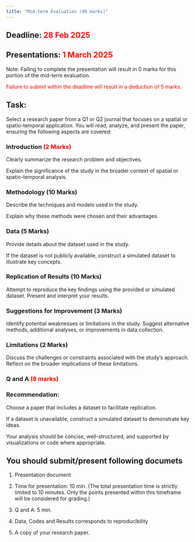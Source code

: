 ```yaml
---
title: "Mid-term Evaluation (40 marks)"
---
```


## Deadline: [28 Feb 2025]{style="color:red"}

## Presentations: [1 March 2025]{style="color:red"}

Note: Failing to complete the presentation will result in 0 marks for this portion of the mid-term evaluation.

[Failure to submit within the deadline will result in a deduction of 5 marks.]{style="color:red"}

## Task:

Select a research paper from a Q1 or Q2 journal that focuses on a spatial or spatio-temporal application. You will read, analyze, and present the paper, ensuring the following aspects are covered:

### Introduction [(2 Marks)]{style="color:red"}

Clearly summarize the research problem and objectives.

Explain the significance of the study in the broader context of spatial or spatio-temporal analysis.

### Methodology (10 Marks)

Describe the techniques and models used in the study.

Explain why these methods were chosen and their advantages.

### Data (5 Marks)

Provide details about the dataset used in the study.

If the dataset is not publicly available, construct a simulated dataset to illustrate key concepts.

### Replication of Results (10 Marks)

Attempt to reproduce the key findings using the provided or simulated dataset. Present and interpret your results.

### Suggestions for Improvement (3 Marks)

Identify potential weaknesses or limitations in the study. Suggest alternative methods, additional analyses, or improvements in data collection.

### Limitations (2 Marks)

Discuss the challenges or constraints associated with the study’s approach. Reflect on the broader implications of these limitations.

### Q and A [(8 marks)]{style="color:red"}

### Recommendation:

Choose a paper that includes a dataset to facilitate replication.

If a dataset is unavailable, construct a simulated dataset to demonstrate key ideas.

Your analysis should be concise, well-structured, and supported by visualizations or code where appropriate.

## You should submit/present following documets

1.  Presentation document

2.  Time for presentation: 10 min. (The total presentation time is strictly limited to 10 minutes. Only the points presented within this timeframe will be considered for grading.)

3.  Q and A: 5 min.

4.  Data, Codes and Results corresponds to reproducibility

5. A copy of your research paper.